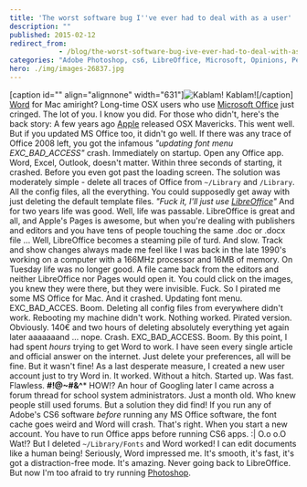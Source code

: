 ```yaml
---
title: 'The worst software bug I''ve ever had to deal with as a user'
description: ""
published: 2015-02-12
redirect_from: 
            - /blog/the-worst-software-bug-ive-ever-had-to-deal-with-as-a-user/swizec/6654
categories: "Adobe Photoshop, cs6, LibreOffice, Microsoft, Opinions, Personal, word"
hero: ./img/images-26837.jpg
---
```

\[caption id="" align="alignnone" width="631"]![Kablam!](./img/images-26837.jpg "Kablam!") Kablam!\[/caption] [Word](http://en.wikipedia.org/wiki/Microsoft_Word "Microsoft Word") for Mac amiright? Long-time OSX users who use [Microsoft Office](http://office.microsoft.com/en-us/default.aspx "Microsoft Office") just cringed. The lot of you. I know you did. For those who didn't, here's the back story: A few years ago [Apple](http://www.apple.com "Apple") released OSX Mavericks. This went well. But if you updated MS Office too, it didn't go well. If there was any trace of Office 2008 left, you got the infamous _"updating font menu EXC_BAD_ACCESS"_ crash. Immediately on startup. Open any Office app. Word, Excel, Outlook, doesn't matter. Within three seconds of starting, it crashed. Before you even got past the loading screen. The solution was moderately simple - delete all traces of Office from `~/Library` and `/Library`. All the config files, all the everything. You could supposedly get away with just deleting the default template files. _"Fuck it, I'll just use [LibreOffice](http://www.libreoffice.org "LibreOffice")"_ And for two years life was good. Well, life was passable. LibreOffice is great and all, and Apple's Pages is awesome, but when you're dealing with publishers and editors and you have tens of people touching the same .doc or .docx file ... Well, LibreOffice becomes a steaming pile of turd. And slow. Track and show changes always made me feel like I was back in the late 1990's working on a computer with a 166MHz processor and 16MB of memory. On Tuesday life was no longer good. A file came back from the editors and neither LibreOffice nor Pages would open it. You could click on the images, you knew they were there, but they were invisible. Fuck. So I pirated me some MS Office for Mac. And it crashed. Updating font menu. EXC_BAD_ACCES. Boom. Deleting all config files from everywhere didn't work. Rebooting my machine didn't work. Nothing worked. Pirated version. Obviously. 140€ and two hours of deleting absolutely everything yet again later aaaaaaand ... nope. Crash. EXC_BAD_ACCESS. Boom. By this point, I had spent _hours_ trying to get Word to work. I have seen every single article and official answer on the internet. Just delete your preferences, all will be fine. But it wasn't fine! As a last desperate measure, I created a new user account just to try Word in. It worked. Without a hitch. Started up. Was fast. Flawless. **#$%!#@$!@~#&^**\* HOW!? An hour of Googling later I came across a forum thread for school system administrators. Just a month old. Who knew people still used forums. But a solution they did find! If you run any of Adobe's CS6 software _before_ running any MS Office software, the font cache goes weird and Word will crash. That's right. When you start a new account. You have to run Office apps before running CS6 apps. :| O.o o.O Wat!? But I deleted `~/Library/Fonts` and Word worked! I can edit documents like a human being! Seriously, Word impressed me. It's smooth, it's fast, it's got a distraction-free mode. It's amazing. Never going back to LibreOffice. But now I'm too afraid to try running [Photoshop](http://en.wikipedia.org/wiki/Adobe_Photoshop "Adobe Photoshop").